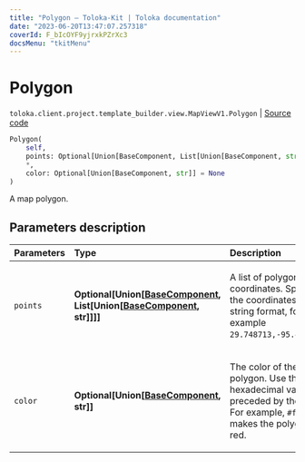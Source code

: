 ```yaml
---
title: "Polygon — Toloka-Kit | Toloka documentation"
date: "2023-06-20T13:47:07.257318"
coverId: F_bIcOYF9yjrxkPZrXc3
docsMenu: "tkitMenu"
---
```


# Polygon

`toloka.client.project.template_builder.view.MapViewV1.Polygon` | [Source code](https://github.com/Toloka/toloka-kit/blob/v1.2.0/src/client/project/template_builder/view.py#L473)

```python
Polygon(
    self,
    points: Optional[Union[BaseComponent, List[Union[BaseComponent, str]]]] = None,
    *,
    color: Optional[Union[BaseComponent, str]] = None
)
```

A map polygon.

## Parameters description

| Parameters | Type | Description |
| :----------| :----| :-----------|
`points`|**Optional\[Union\[[BaseComponent](/docs/toloka-kit/reference/toloka.client.project.template_builder.base.BaseComponent), List\[Union\[[BaseComponent](/docs/toloka-kit/reference/toloka.client.project.template_builder.base.BaseComponent), str\]\]\]\]**|<p>A list of polygon coordinates. Specify the coordinates in the string format, for example `29.748713,-95.404287`.</p>
`color`|**Optional\[Union\[[BaseComponent](/docs/toloka-kit/reference/toloka.client.project.template_builder.base.BaseComponent), str\]\]**|<p>The color of the polygon. Use the hexadecimal values preceded by the `#`. For example, `#f00` makes the polygon red.</p>